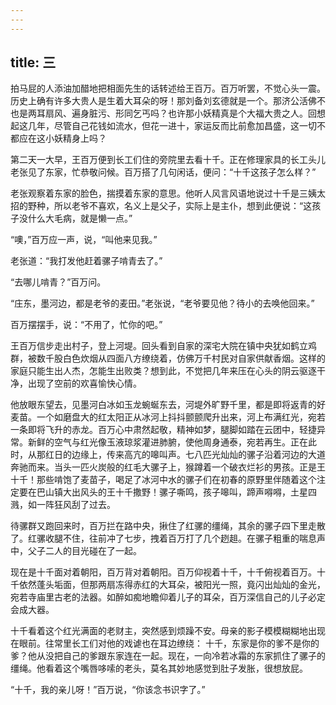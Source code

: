 ```yaml
---
---
---
```

title: 三
---



拍马屁的人添油加醋地把相面先生的话转述给王百万。百万听罢，不觉心头一震。历史上确有许多大贵人是生着大耳朵的呀！那刘备刘玄德就是一个。那济公活佛不也是两耳扇风、遍身脏污、形同乞丐吗？也许那小妖精真是个大福大贵之人。回想起这几年，尽管自己花钱如流水，但花一进十，家运反而比前愈加昌盛，这一切不都应在这小妖精身上吗？

第二天一大早，王百万便到长工们住的旁院里去看十千。正在修理家具的长工头儿老张见了东家，忙恭敬问候。百万搭了几句闲话，便问：“十千这孩子怎么样？”

老张观察着东家的脸色，揣摸着东家的意思。他听人风言风语地说过十千是三姨太招的野种，所以老爷不喜欢，名义上是父子，实际上是主仆，想到此便说：“这孩子没什么大毛病，就是懒一点。”

“噢，”百万应一声，说，“叫他来见我。”

老张道：“我打发他赶着骡子啃青去了。”

“去哪儿啃青？”百万问。

“庄东，墨河边，都是老爷的麦田。”老张说，“老爷要见他？待小的去唤他回来。”

百万摆摆手，说：“不用了，忙你的吧。”

王百万信步走出村子，登上河堤。回头看到自家的深宅大院在镇中央犹如鹤立鸡群，被数千股白色炊烟从四面八方缭绕着，仿佛万千村民对自家供献香烟。这样的家庭只能生出人杰，怎能生出败类？想到此，不觉把几年来压在心头的阴云驱逐干净，出现了空前的欢喜愉快心情。

他放眼东望去，见墨河白冰如玉龙蜿蜒东去，河堤外旷野千里，都是即将返青的好麦苗。一个如磨盘大的红太阳正从冰河上抖抖颤颤爬升出来，河上布满红光，宛若一条即将飞升的赤龙。百万心中肃然起敬，精神如梦，腿脚如踏在云团中，轻捷异常。新鲜的空气与红光像玉液琼浆灌进肺腑，使他周身通泰，宛若再生。正在此时，从那红日的边缘上，传来高亢的嗥叫声。七八匹光灿灿的骡子沿着河边的大道奔驰而来。当头一匹火炭般的红毛大骡子上，猴蹲着一个破衣烂衫的男孩。正是王十千！那些啃饱了麦苗子，喝足了冰河中水的骡子们在初春的原野里伴随着这个注定要在巴山镇大出风头的王十千撒野！骡子嘶鸣，孩子嗥叫，蹄声嘚嘚，土星四溅，如一阵狂风刮了过去。

待骡群又跑回来时，百万拦在路中央，揪住了红骡的缰绳，其余的骡子四下里走散了。红骡收腿不住，往前冲了七步，拽着百万打了几个趔趄。在骡子粗重的喘息声中，父子二人的目光碰在了一起。

现在是十千面对着朝阳，百万背对着朝阳。百万仰视着十千，十千俯视着百万。十千依然蓬头垢面，但那两扇冻得赤红的大耳朵，被阳光一照，竟闪出灿灿的金光，宛若寺庙里古老的法器。如醉如痴地瞻仰着儿子的耳朵，百万深信自己的儿子必定会成大器。

十千看着这个红光满面的老财主，突然感到烦躁不安。母亲的影子模模糊糊地出现在眼前。往常里长工们对他的戏谑也在耳边缭绕： 十千，东家是你的爹不是你的爹？他从没把自己的爹跟东家连在一起。现在，一向冷若冰霜的东家抓住了骡子的缰绳。他看着这个嘴唇哆嗦的老头，莫名其妙地感觉到肚子发胀，很想放屁。

“十千，我的亲儿呀！”百万说，“你该念书识字了。”